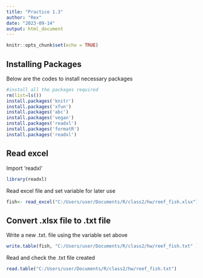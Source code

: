 ```yaml
---
title: "Practice 1.3"
author: "Rex"
date: "2023-09-14"
output: html_document
---
```


```r
knitr::opts_chunk$set(echo = TRUE)
```

## Installing Packages

Below are the codes to install necessary packages

```r
#install all the packages required
rm(list=ls())
install.packages('knitr')
install.packages('xfun')
install.packages('abc')
install.packages('vegan')
install.packages('readxl')
install.packages('formatR')
install.packages('readxl')
```

## Read excel

Import 'readxl'

```r
library(readxl)
```

Read excel file and set variable for later use

```r
fish<- read_excel("C:/Users/user/Documents/R/class2/hw/reef_fish.xlsx")
```


## Convert .xlsx file to .txt file

Write a new .txt. file using the variable set above

```r
write.table(fish, "C:/Users/user/Documents/R/class2/hw/reef_fish.txt" )
```

Read and check the .txt file created

```r
read.table("C:/Users/user/Documents/R/class2/hw/reef_fish.txt")
```
